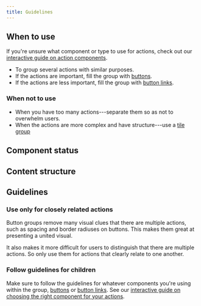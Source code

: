 ```yaml
---
title: Guidelines
---
```


<ReactExample />

## When to use

If you're unsure what component or type to use for actions, check out our [interactive guide on action components](/guides/using-button-type-components/).

- To group several actions with similar purposes.
- If the actions are important, fill the group with [buttons](/components/action/button/).
- If the actions are less important, fill the group with [button links](/components/action/buttonlink/).

### When not to use

- When you have too many actions---separate them so as not to overwhelm users.
- When the actions are more complex and have structure---use a [tile group](/components/structure/tilegroup/)

## Component status

<ComponentStatus component="ButtonGroup" />

## Content structure

<FigmaFile
  file="4QJZqvBvRrLu6t9mwObCkA"
  node="289%3A14"
  alt="Related actions: all actions within the group are visually connected; buttons: includes more important actions; ButtonLinks: includes less important actions."
/>

## Guidelines

### Use only for closely related actions

Button groups remove many visual clues that there are multiple actions,
such as spacing and border radiuses on buttons.
This makes them great at presenting a united visual.

It also makes it more difficult for users to distinguish that there are multiple actions.
So only use them for actions that clearly relate to one another.

### Follow guidelines for children

Make sure to follow the guidelines for whatever components you're using within the group,
[buttons](/components/action/button/) or [button links](/components/action/buttonlink/).
See our [interactive guide on choosing the right component for your actions](/guides/using-button-type-components/).
